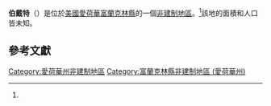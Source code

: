 {{noteTA
|G1=USState
|G2=地名
|G3=Unit
}}
{{Infobox settlement
|official_name            = 伯戴特
|native_name              = Burdette
|settlement_type          = [[非建制地區|非建制地區]]
|image_skyline            = 
|imagesize                = 
|pushpin_map              = Iowa
|pushpin_label            = 伯戴特
|pushpin_label_position   = top
|pushpin_map_caption      = 伯戴特在愛荷華州的位置
|subdivision_type         = [[世界政區索引|國家]]
|subdivision_type1        = [[美国州份|州份]]
|subdivision_type2        = [[愛荷華州行政区划|縣]]
|subdivision_name         = [[美国|美国]]
|subdivision_name1        = [[愛荷華州|愛荷華州]]
|subdivision_name2        = [[富蘭克林縣_(愛荷華州)|富蘭克林縣]]
|elevation_ft             = 1168
|area_total_km2           = 
|area_total_sq_mi         = 
|area_land_km2            = 
|area_land_sq_mi          = 
|area_water_km2           = 
|area_water_sq_mi         = 
|population_as_of         = 
|population_footnotes     = 
|population_total         = 
|population_metro         = 
|population_density_km2   = 
|population_density_sq_mi = 
|timezone                 = [[北美中部時區|北美中部時區]]
|utc_offset               = -6
|coordinates              = {{coord|42|34|19|N|93|21|37|W|region:US-IA|display=inline,title}}
| coor_pinpoint           = 
| coordinates_footnotes   = 
|timezone_DST             = CDT
|utc_offset_DST           = -5
|area_code                = {{link-en|电话区号641|Area code 641|641}}
|blank_name = [[地名信息系统|GNIS ID]]
|blank_info = 464481<ref name="gnis">{{cite gnis|464481|name=Burdette}}</ref>
}}
'''伯戴特'''（{{lang-en|Burdette}}）是位於[[美國|美國]][[愛荷華|愛荷華]][[富蘭克林縣_(愛荷華州)|富蘭克林縣]]的一個[[非建制地區|非建制地區]]。<ref name="gnis"/>該地的面積和人口皆未知。

== 參考文獻 ==
{{reflist}}

{{富蘭克林縣 (愛荷華州)}}
[[Category:愛荷華州非建制地區|Category:愛荷華州非建制地區]]
[[Category:富蘭克林縣非建制地區_(愛荷華州)|Category:富蘭克林縣非建制地區 (愛荷華州)]]

{{Iowa-geo-stub}}